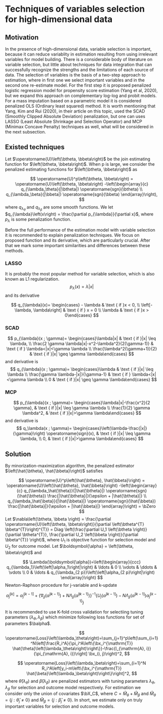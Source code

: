 # Techniques of variables selection for high-dimensional data

## Motivation

In the presence of high-dimensional data, variable selection is important, because it can reduce variablity in estimation resulting from using irrelevant variables for model building. There is a considerable body of literature on variable selection, but little about techniques for data integration that can successfully recognize the strengths and the limitations of each source of data. The selection of variables is the basis of a two-step approach to estimation, where in first one we select important variables and in the second one re-estimate model. For the first step it is proposed penalized logistic regression model for propensity score estimation (Yang et al, 2020), but we expand this approach on complementary log-log and probit models. For a mass imputation based on a parametric model it is considered penalized OLS (Ordinary least squared) method. It is worth mentioning that Yang, Kim and Rui (2020), in their article on this topic, used the SCAD (Smoothly Clipped Absolute Deviation) penalization, but one can uses LASSO (Least Absolute Shrinkage and Selection Operator) and MCP (Minimax Concave Penalty) techniques as well, what will be considered in the next subsection. 

## Existed techniques

Let $\operatorname{U}\left(\btheta, \bbeta\right)$ be the join estimating function for $\left(\btheta, \bbeta\right)$. When p is large, we consider the penalized estimating functions for $\left(\btheta, \bbeta\right)$ as

$$
\operatorname{U}^p\left(\btheta, \bbeta\right) = \operatorname{U}\left(\btheta, \bbeta\right) -\left(\begin{array}{c}
q_{\lambda_\theta}(|\btheta|) \operatorname{sgn}(\btheta) \\
q_{\lambda_\beta}(|\bbeta|) \operatorname{sgn}(\bbeta)
\end{array}\right),
$$ where $q_{\lambda_{\theta}}$ and $q_{\lambda_{\beta}}$ are some smooth functions. We let $q_{\lambda}\left(x\right) = \frac{\partial p_{\lambda}}{\partial x}$, where $p_{\lambda}$ is some penalization function.

Before the full performance of the estimation model with variable selection it is recommended to explain penalization techniques. We focus on proposed function and its derivative, which are particularly crucial. After that we mark some important similarities and differences between these methods. 

### LASSO

It is probably the most popular method for variable selection, which is also known as L1 regularization. 
$$
p_{\lambda}(x) = \lambda |x|
$$ and its derivative

$$
q_{\lambda}(x)= \begin{cases} - \lambda & \text { if }x < 0, \\ \left[-\lambda, \lambda\right] & \text { if } x = 0 \\ \lambda & \text { if }x > 0\end{cases}
$$

### SCAD

$$
p_{\lambda}(x ; \gamma)= \begin{cases}\lambda|x| & \text { if }|x| \leq \lambda, \\ \frac{2 \gamma \lambda|x|-x^2-\lambda^2}{2(\gamma-1)} & \text { if } \lambda<|x|<\gamma \lambda \\ \frac{\lambda^2(\gamma+1)}{2} & \text { if }|x| \geq \gamma \lambda\end{cases}
$$ and derivative is $$
q_{\lambda}(x ;  \gamma)= \begin{cases}\lambda & \text { if }|x| \leq \lambda \\ \frac{\gamma \lambda-|x|}{\gamma-1} & \text { if } \lambda<|x|<\gamma \lambda \\ 0 & \text { if }|x| \geq \gamma \lambda\end{cases}
$$

### MCP

$$
p_{\lambda}(x ; \gamma)= \begin{cases}\lambda|x|-\frac{x^2}{2 \gamma}, & \text { if }|x| \leq \gamma \lambda \\ \frac{1}{2} \gamma \lambda^2, & \text { if }|x|>\gamma \lambda\end{cases}
$$ and derivative is $$
q_\lambda(x ; \gamma)= \begin{cases}\left(\lambda-\frac{|x|}{\gamma}\right) \operatorname{sign}(x), & \text { if }|x| \leq \gamma \lambda, \\ 0, & \text { if }|x|>\gamma \lambda\end{cases}
$$

## Solution

By minorization-maximization algorithm, the penalized estimator $\left(\hat{\btheta}, \hat{\bbeta}\right)$ satisfies

$$
\operatorname{U}^p\left(\hat{\btheta}, \hat{\bbeta}\right) = \operatorname{U}\left(\hat{\btheta}, \hat{\bbeta}\right) -\left(\begin{array}{c}
q_{\lambda_\hat{\theta}}(|\hat{\btheta}|) \operatorname{sgn}(\hat{\btheta}) \frac{|\hat{\btheta}|}{\epsilon + |\hat{\btheta}|} \\
q_{\lambda_\hat{\beta}}(|\hat{\bbeta}|) \operatorname{sgn}(\hat{\bbeta}) \frac{|\hat{\bbeta}|}{\epsilon + |\hat{\bbeta}|}
\end{array}\right) = \bZero
$$ Let $\nabla\left(\btheta, \bbeta \right) = \frac{\partial \operatorname{U}\left(\btheta, \bbeta\right)}{\partial \left(\btheta^{T} \bbeta^{T}\right)^{T}} = Diag \left(\frac{\partial U_1 \left(\btheta \right)}{\partial \btheta^{T}}, \frac{\partial U_2 \left(\bbeta \right)}{\partial \bbeta^{T}} \right)$, where $U_1$ is objective function for selection model and $U_2$ for outcome model. Let $\boldsymbol{\alpha} = \left(\btheta, \bbeta\right)$ and

$$
\Lambda(\boldsymbol{\alpha})=\left(\begin{array}{ccc}
q_{\lambda_1}\left(\left|\alpha_1\right|\right) & \ldots & 0 \\
\vdots & \ddots & \vdots \\
0 & \ldots & q_{\lambda_{2 p}}\left(\left|\alpha_{2 p}\right|\right)
\end{array}\right)
$$ Newton-Raphson procedure for j-variable and k-update

$$
\hat{\alpha}_j^{[k]}=\hat{\alpha}_j^{[k-1]}+\left\{\nabla_{j j}\left(\hat{\alpha}^{[k-1]}\right)+N \Lambda_{j j}\left(\hat{\alpha}^{[k-1]}\right)\right\}^{-1}\left\{U_j\left(\hat{\alpha}^{[k-1]}\right)-N \Lambda_{j j}\left(\hat{\alpha}^{[k-1]}\right) \hat{\alpha}_j^{[k-1]}\right\}
$$

It is recommended to use K-fold cross validation for selectiing tuning parameters $\left(\lambda_{\theta}, \lambda_{\beta}\right)$ which minimize following loss functions for set of parameters $\balpha$.

$$
\operatorname{Loss}\left(\lambda_\theta\right)=\sum_{j=1}^p\left(\sum_{i=1}^N\left[\frac{R_i^A}{\pi_i^A\left\{\bx_i^{\mathrm{T}} \hat{\theta}\left(\lambda_\theta\right)\right\}}-\frac{I_{\mathrm{A}, i}}{\pi_{\mathrm{A}, i}}\right] \bx_{i, j}\right)^2,
$$

$$
\operatorname{Loss}\left(\lambda_\beta\right)=\sum_{i=1}^N R_i^A\left[y_i-m\left\{\bx_i^{\mathrm{T}} \hat{\beta}\left(\lambda_\beta\right)\right\}\right]^2,
$$ where $\hat{\theta}\left(\lambda_\theta\right)$ and $\hat{\beta}\left(\lambda_\beta\right)$ are penalized estimators with tuning parameters $\lambda_\theta$, $\lambda_\beta$ for selection and outcome model respectively. For estimation we consider only the union of covariates $\bX_C$, where $C = \hat{M}_{\theta} + \hat{M}_{\beta}$ and $\hat{M}_{\theta} = \left\{j: \hat{\theta}_j \ne 0\right\}$ and $\hat{M}_{\beta} = \left\{j: \hat{\beta}_j \ne 0\right\}$. In short, we estimate only on truly important variables for selection and outcome models.
